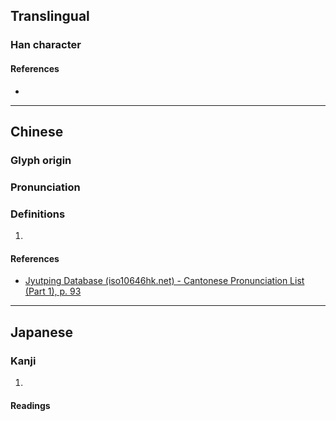 {{character info}}
==Translingual==

===Han character===
{{Han char|rn=38|rad=女|as=07|sn=10|four=|canj=QLV|ids=⿱折女}}

====References====
* {{Han ref|kx=0262.020|dkj=06289|dj=0528.230|hdz=21049.110|uh=5A0E|ud=23054}}

----

==Chinese==
{{zh-forms}}

===Glyph origin===
{{Han etym}}

===Pronunciation===
{{zh-pron
|m=xiè
|c=hit3
|mc=y
|oc=y
|cat=
}}

===Definitions===
{{zh-hanzi}}

# {{rfdef|zh}}

====References====
* [http://www.iso10646hk.net/jp/document/download.jsp Jyutping Database (iso10646hk.net) - Cantonese Pronunciation List (Part 1), p. 93]

----

==Japanese==

===Kanji===
{{ja-kanji|grade=|rs=女07}}

# {{rfdef|ja|sort=女07}}

====Readings====
{{ja-readings|on=けつ,けち,きょう|kun=ここちよい,よろこぶ}}